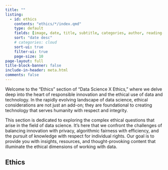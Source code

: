```yaml
---
title: ""
listing:
  - id: ethics
    contents: "ethics/*/index.qmd"
    type: default
    fields: [image, date, title, subtitle, categories, author, reading-time]  
    sort: "date desc"
    # categories: cloud
    sort-ui: true
    filter-ui: true
    page-size: 10
page-layout: full
title-block-banner: false
include-in-header: meta.html
comments: false
---
```


Welcome to the "Ethics" section of "Data Science X Ethics," where we delve deep into the heart of responsible innovation and the ethical use of data and technology. In the rapidly evolving landscape of data science, ethical considerations are not just an add-on; they are foundational to creating technology that serves humanity with respect and integrity.

This section is dedicated to exploring the complex ethical questions that arise in the field of data science. It's here that we confront the challenges of balancing innovation with privacy, algorithmic fairness with efficiency, and the pursuit of knowledge with respect for individual rights. Our goal is to provide you with insights, resources, and thought-provoking content that illuminate the ethical dimensions of working with data.



## Ethics

::: {#ethics}
:::